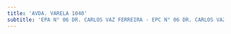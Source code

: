 ```yaml
---
title: 'AVDA. VARELA 1040'
subtitle: 'EPA N° 06 DR. CARLOS VAZ FERREIRA - EPC N° 06 DR. CARLOS VAZ FERREIRA'
---
```


#
